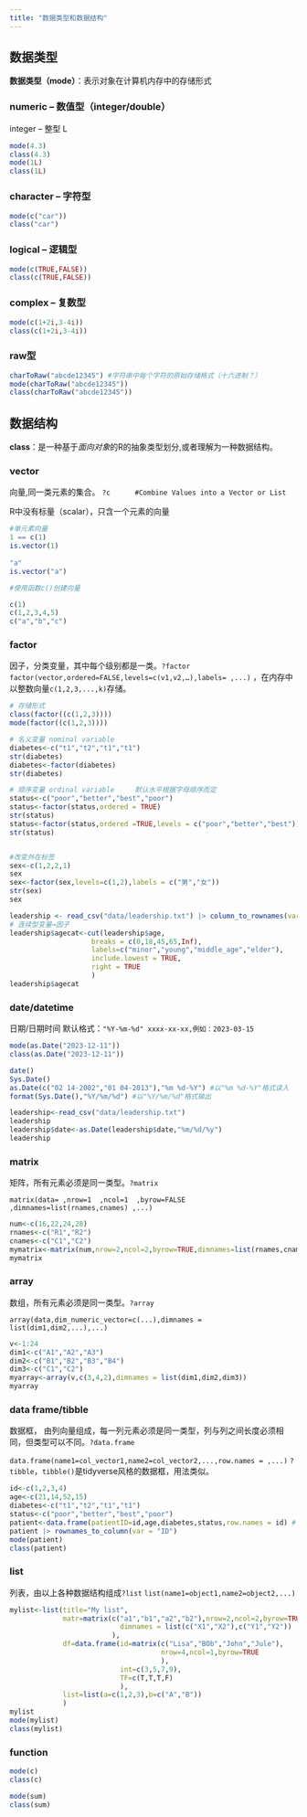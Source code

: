 ```yaml
---
title: "数据类型和数据结构"
---
```


## 数据类型

**数据类型（mode）**：表示对象在计算机内存中的存储形式

### numeric -- 数值型（integer/double）

integer -- 整型 L

```r
mode(4.3)
class(4.3)
mode(1L)
class(1L)
```

### character -- 字符型

```r
mode(c("car"))
class("car")
```

### logical -- 逻辑型

```r
mode(c(TRUE,FALSE))
class(c(TRUE,FALSE))
```

### complex -- 复数型

```r

mode(c(1+2i,3-4i)) 
class(c(1+2i,3-4i))
```

### raw型

```r
charToRaw("abcde12345") #字符串中每个字符的原始存储格式（十六进制？）
mode(charToRaw("abcde12345")) 
class(charToRaw("abcde12345"))
```

## 数据结构

**class**：是一种基于*面向对象*的R的抽象类型划分,或者理解为一种数据结构。

### vector

向量,同一类元素的集合。 `?c      #Combine Values into a Vector or List`

| R中没有标量（scalar），只含一个元素的向量

```r
#单元素向量
1 == c(1)
is.vector(1)
  
"a"
is.vector("a")

#使用函数c()创建向量

c(1)
c(1,2,3,4,5)
c("a","b","c")

```

### factor

因子，分类变量，其中每个级别都是一类。`?factor` `factor(vector,ordered=FALSE,levels=c(v1,v2,…),labels= ,...)` ，在内存中以整数向量`c(1,2,3,...,k)`存储。

```r
# 存储形式
class(factor((c(1,2,3)))) 
mode(factor((c(1,2,3)))) 

# 名义变量 nominal variable
diabetes<-c("t1","t2","t1","t1") 
str(diabetes)
diabetes<-factor(diabetes)
str(diabetes)

# 顺序变量 ordinal variable     默认水平根据字母顺序而定
status<-c("poor","better","best","poor")
status<-factor(status,ordered = TRUE) 
str(status) 
status<-factor(status,ordered =TRUE,levels = c("poor","better","best")) 
str(status) 


#改变外在标签
sex<-c(1,2,2,1)
sex
sex<-factor(sex,levels=c(1,2),labels = c("男","女")) 
str(sex) 
sex

leadership <- read_csv("data/leadership.txt") |> column_to_rownames(var = "id")
# 连续型变量→因子
leadership$agecat<-cut(leadership$age,
                    breaks = c(0,18,45,65,Inf),
                    labels=c("minor","young","middle_age","elder"),
                    include.lowest = TRUE,
                    right = TRUE
                    )
leadership$agecat
```

### date/datetime

日期/日期时间 默认格式：`"%Y-%m-%d" xxxx-xx-xx,例如：2023-03-15`

```r
mode(as.Date("2023-12-11"))
class(as.Date("2023-12-11")) 

date()
Sys.Date()
as.Date(c("02 14-2002","01 04-2013"),"%m %d-%Y") #以"%m %d-%Y"格式读入
format(Sys.Date(),"%Y/%m/%d") #以"%Y/%m/%d"格式输出

leadership<-read_csv("data/leadership.txt")
leadership
leadership$date<-as.Date(leadership$date,"%m/%d/%y")
leadership
```

### matrix

矩阵，所有元素必须是同一类型。`?matrix`

`matrix(data= ,nrow=1  ,ncol=1  ,byrow=FALSE ,dimnames=list(rnames,cnames) ,...)`

```r
num<-c(16,22,24,28)
rnames<-c("R1","R2")
cnames<-c("C1","C2")
mymatrix<-matrix(num,nrow=2,ncol=2,byrow=TRUE,dimnames=list(rnames,cnames))
mymatrix   
```

### array

数组，所有元素必须是同一类型。`?array`

`array(data,dim_numeric_vector=c(...),dimnames = list(dim1,dim2,...),...)`

```r
v<-1:24 
dim1<-c("A1","A2","A3") 
dim2<-c("B1","B2","B3","B4")
dim3<-c("C1","C2") 
myarray<-array(v,c(3,4,2),dimnames = list(dim1,dim2,dim3)) 
myarray
```

### data frame/tibble

数据框， 由列向量组成，每一列元素必须是同一类型，列与列之间长度必须相同，但类型可以不同。`?data.frame`

`data.frame(name1=col_vector1,name2=col_vector2,...,row.names = ,...)` `?tibble`，`tibble()`是tidyverse风格的数据框，用法类似。

```r
id<-c(1,2,3,4) 
age<-c(21,14,52,15) 
diabetes<-c("t1","t2","t1","t1") 
status<-c("poor","better","best","poor") 
patient<-data.frame(patientID=id,age,diabetes,status,row.names = id) # 4个列向量组成数据框 
patient |> rownames_to_column(var = "ID")
mode(patient)
class(patient)
```

### list

列表，由以上各种数据结构组成`?list` `list(name1=object1,name2=object2,...)`

```r
mylist<-list(title="My list",
             matr=matrix(c("a1","b1","a2","b2"),nrow=2,ncol=2,byrow=TRUE,
                           dimnames = list(c("X1","X2"),c("Y1","Y2"))
                         ),
             df=data.frame(id=matrix(c("Lisa","BOb","John","Jule"),
                                     nrow=4,ncol=1,byrow=TRUE
                                     ),
                           int=c(3,5,7,9),
                           TF=c(T,T,T,F)
                           ),
             list=list(a=c(1,2,3),b=c("A","B"))
             )
mylist
mode(mylist)
class(mylist)
```

### function

```r
mode(c)
class(c)

mode(sum)
class(sum)

```
